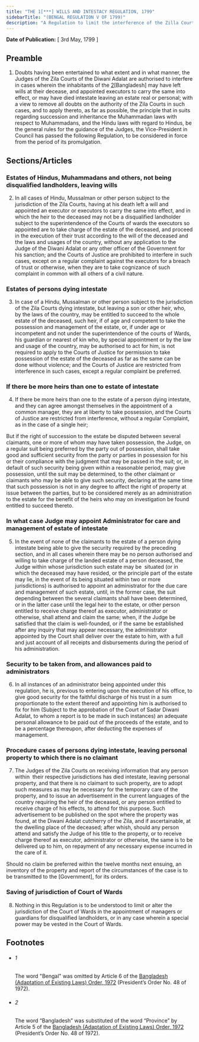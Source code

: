 ```yaml
---
title: "THE 1[***] WILLS AND INTESTACY REGULATION, 1799"
sidebarTitle: "(BENGAL REGULATION V OF 1799)"
description: "A Regulation to limit the interference of the Zilla Courts of Diwani Adalat in the execution of wills and administration to the estates of persons dying intestate."
---
```


**Date of Publication:** [ 3rd May, 1799 ]

## Preamble

1. Doubts having been entertained to what extent and in what manner, the Judges of the Zila Courts of the Diwani Adalat are authorised to interfere in cases wherein the inhabitants of the [2](1)[Bangladesh] may have left wills at their decease, and appointed executors to carry the same into effect, or may have died intestate leaving an estate real or personal; with a view to remove all doubts on the authority of the Zila Courts in such cases, and to apply thereto, as far as possible, the principle that in suits regarding succession and inheritance the Muhammadan laws with respect to Muhammadans, and the Hindu laws with regard to Hindus, be the general rules for the guidance of the Judges, the Vice-President in Council has passed the following Regulation, to be considered in force from the period of its promulgation.

## Sections/Articles

### Estates of Hindus, Muhammadans and others, not being disqualified landholders, leaving wills

2. In all cases of Hindu, Mussalman or other person subject to the jurisdiction of the Zila Courts, having at his death left a will and appointed an executor or executors to carry the same into effect, and in which the heir to the deceased may not be a disqualified landholder subject to the superintendence of the Courts of wards the executors so appointed are to take charge of the estate of the deceased, and proceed in the execution of their trust according to the will of the deceased and the laws and usages of the country, without any application to the Judge of the Diwani Adalat or any other officer of the Government for his sanction; and the Courts of Justice are prohibited to interfere in such cases, except on a regular complaint against the executors for a breach of trust or otherwise, when they are to take cognizance of such complaint in common with all others of a civil nature.

### Estates of persons dying intestate

3. In case of a Hindu, Mussalman or other person subject to the jurisdiction of the Zila Courts dying intestate, but leaving a son or other heir, who, by the laws of the country, may be entitled to succeed to the whole estate of the deceased, such heir, if of age and competent to take the possession and management of the estate, or, if under age or incompetent and not under the superintendence of the courts of Wards, his guardian or nearest of kin who, by special appointment or by the law and usage of the country, may be authorised to act for him, is not required to apply to the Courts of Justice for permission to take possession of the estate of the deceased as far as the same can be done without violence; and the Courts of Justice are restricted from interference in such cases, except a regular complaint be preferred.

### If there be more heirs than one to estate of intestate

4. If there be more heirs than one to the estate of a person dying intestate, and they can agree amongst themselves in the appointment of a common manager, they are at liberty to take possession, and the Courts of Justice are restricted from interference, without a regular Complaint, as in the case of a single heir;

But if the right of succession to the estate be disputed between several claimants, one or more of whom may have taken possession, the Judge, on a regular suit being preferred by the party out of possession, shall take good and sufficient security from the party or parties in possession for his or their compliance with the judgment that may be passed in the suit; or, in default of such security being given within a reasonable period, may give possession, until the suit may be determined, to the other claimant or claimants who may be able to give such security, declaring at the same time that such possession is not in any degree to affect the right of property at issue between the parties, but to be considered merely as an administration to the estate for the benefit of the heirs who may on investigation be found entitled to succeed thereto.

### In what case Judge may appoint Administrator for care and management of estate of intestate

5. In the event of none of the claimants to the estate of a person dying intestate being able to give the security required by the preceding section, and in all cases wherein there may be no person authorised and willing to take charge of the landed estate of a person deceased, the Judge within whose jurisdiction such estate may be  situated (or in which the deceased may have resided, or the principle part of the estate may lie, in the event of its being situated within two or more jurisdictions) is authorised to appoint an administrator for the due care and management of such estate, until, in the former case, the suit depending between the several claimants shall have been determined, or in the latter case until the legal heir to the estate, or other person entitled to receive charge thereof as executor, administrator or otherwise, shall attend and claim the same; when, if the Judge be satisfied that the claim is well-founded, or if the same be established after any inquiry that may appear necessary, the administrator appointed by the Court shall deliver over the estate to him, with a full and just account of all receipts and disbursements during the period of his administration.

### Security to be taken from, and allowances paid to administrators

6. In all instances of an administrator being appointed under this regulation, he is, previous to entering upon the execution of his office, to give good security for the faithful discharge of his trust in a sum proportionate to the extent thereof and appointing him is authorised to fix for him (Subject to the approbation of the Court of Sadar Diwani Adalat, to whom a report is to be made in such instances) an adequate personal allowance to be paid out of the proceeds of the estate, and to be a percentage thereupon, after deducting the expenses of management.

### Procedure cases of persons dying intestate, leaving personal property to which there is no claimant

7. The Judges of the Zila Courts on receiving information that any person within  their respective jurisdictions has died intestate, leaving personal property, and that there is no claimant to such property, are to adopt such measures as may be necessary for the temporary care of the property, and to issue an advertisement in the current languages of the country requiring the heir of the deceased, or any person entitled to receive charge of his effects, to attend for this purpose. Such advertisement to be published on the spot where the property was found, at the Diwani Adalat cutcherry of the Zila, and if ascertainable, at the dwelling place of the deceased; after whish, should any person attend and satisfy the Judge of his title to the property, or to receive charge thereof as executor, administrator or otherwise, the same is to be delivered up to him, on repayment of any necessary expense incurred in the care of it.

Should no claim be preferred within the twelve months next ensuing, an inventory of the property and report of the circumstances of the case is to be transmitted to the [Government], for its orders.

### Saving of jurisdiction of Court of Wards

8. Nothing in this Regulation is to be understood to limit or alter the jurisdiction of the Court of Wards in the appointment of managers or guardians for disqualified landholders, or in any case wherein a special power may be vested in the Court of Wards.

## Footnotes

- ###### 1

  The word "Bengal" was omitted by Article 6 of the [Bangladesh (Adaptation of Existing Laws) Order, 1972](/act-388.html "Bangladesh (Adaptation of Existing Laws) Order, 1972 ") (President’s Order No. 48 of 1972).

- ###### 2

  The word “Bangladesh” was substituted of the word “Province” by Article 5 of the [Bangladesh (Adaptation of Existing Laws) Order, 1972](/act-388.html "Bangladesh (Adaptation of Existing Laws) Order, 1972 ") (President’s Order No. 48 of 1972).
